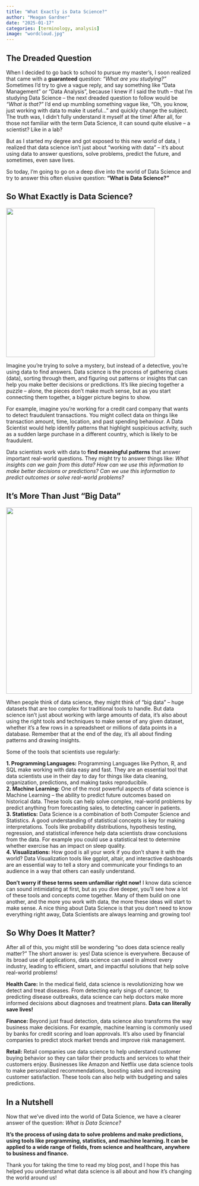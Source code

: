 ```yaml
---
title: "What Exactly is Data Science?"
author: "Meagan Gardner"
date: "2025-01-17"
categories: [terminology, analysis]
image: "wordcloud.jpg"
---
```


## The Dreaded Question
When I decided to go back to school to pursue my master's, I soon realized that came with a **guaranteed** question: *“What are you studying?”* Sometimes I’d try to give a vague reply, and say something like “Data Management” or “Data Analysis”, because I knew if I said the truth – that I’m studying Data Science – the next dreaded question to follow would be *“What is that?"* I’d end up mumbling something vague like, “Oh, you know, just working with data to make it useful…” and quickly change the subject. The truth was, I didn't fully understand it myself at the time! After all, for those not familiar with the term Data Science, it can sound quite elusive – a scientist? Like in a lab?  
  
But as I started my degree and got exposed to this new world of data, I realized that data science isn't just about “working with data” – it’s about using data to answer questions, solve problems, predict the future, and sometimes, even save lives.

So today, I’m going to go on a deep dive into the world of Data Science and try to answer this often elusive question: **“What is Data Science?”** 

## So What Exactly is Data Science?
![](puzzle.jpg){ width=400px }
  
Imagine you're trying to solve a mystery, but instead of a detective, you're using data to find answers. Data science is the process of gathering clues (data), sorting through them, and figuring out patterns or insights that can help you make better decisions or predictions. It’s like piecing together a puzzle – alone, the pieces don’t make much sense, but as you start connecting them together, a bigger picture begins to show.
  
For example, imagine you’re working for a credit card company that wants to detect fraudulent transactions. You might collect data on things like transaction amount, time, location, and past spending behaviour. A Data Scientist would help identify patterns that highlight suspicious activity, such as a sudden large purchase in a different country, which is likely to be fraudulent.
  
Data scientists work with data to **find meaningful patterns** that answer important real-world questions. They might try to answer things like: *What insights can we gain from this data? How can we use this information to make better decisions or predictions? Can we use this information to predict outcomes or solve real-world problems?*

## It’s More Than Just "Big Data"
![](python.jpg){ width=500px }
    
When people think of data science, they might think of  “big data” – huge datasets that are too complex for traditional tools to handle. But data science isn’t just about working with large amounts of data, it’s also about using the right tools and techniques to make sense of any given dataset, whether it’s a few rows in a spreadsheet or millions of data points in a database. Remember that at the end of the day, it's all about finding patterns and drawing insights.  
  
Some of the tools that scientists use regularly:  
  
**1. Programming Languages:** Programming Languages like Python, R, and SQL make working with data easy and fast. They are an essential tool that data scientists use in their day to day for things like data cleaning, organization, predictions, and making tasks reproducibile.  
**2. Machine Learning:** One of the most powerful aspects of data science is Machine Learning – the ability to predict future outcomes based on historical data. These tools can help solve complex, real-world problems by predict anything from forecasting sales, to detecting cancer in patients.   
**3. Statistics:** Data Science is a combination of both Computer Science and Statistics. A good understanding of statistical concepts is key for making interpretations. Tools like probability distributions, hypothesis testing, regression, and statistical inference help data scientists draw conclusions from the data. For example you could use a statistical test to determine whether exercise has an impact on sleep quality.  
**4. Visualizations:** How good is all your work if you don’t share it with the world? Data Visualization tools like ggplot, altair, and interactive dashboards are an essential way to tell a story and communicate your findings to an audience in a way that others can easily understand.  
  
**Don’t worry if these terms seem unfamiliar right now!** I know data science can sound intimidating at first, but as you dive deeper, you'll see how a lot of these tools and concepts come together. Many of them build on one another, and the more you work with data, the more these ideas will start to make sense. A nice thing about Data Science is that you don’t need to know everything right away, Data Scientists are always learning and growing too!

## So Why Does It Matter?  
  
After all of this, you might still be wondering “so does data science really matter?” The short answer is: yes! Data science is everywhere. Because of its broad use of applications, data science can used in almost every industry, leading to efficient, smart, and impactful solutions that help solve real-world problems!  
  
**Health Care:** In the medical field, data science is revolutionizing how we detect and treat diseases. From detecting early sings of cancer, to predicting disease outbreaks, data science can help doctors make more informed decisions about diagnoses and treatment plans. **Data can literally save lives!**  
  
**Finance:** Beyond just fraud detection, data science also transforms the way business make decisions. For example, machine learning is commonly used by banks for credit scoring and loan approvals. It’s also used by financial companies to predict stock market trends and improve risk management.  
  
**Retail:** Retail companies use data science to help understand customer buying behavior so they can tailor their products and services to what their customers enjoy. Businesses like Amazon and Netflix use data science tools to make personalized recommendations, boosting sales and increasing customer satisfaction. These tools can also help with budgeting and sales predictions.

## In a Nutshell  
  
Now that we’ve dived into the world of Data Science, we have a clearer answer of the question: *What is Data Science?*
  
**It’s the process of using data to solve problems and make predictions, using tools like programming, statistics, and machine learning. It can be applied to a wide range of fields, from science and healthcare, anywhere to business and finance.**  

Thank you for taking the time to read my blog post, and I hope this has helped you understand what data science is all about and how it’s changing the world around us!


